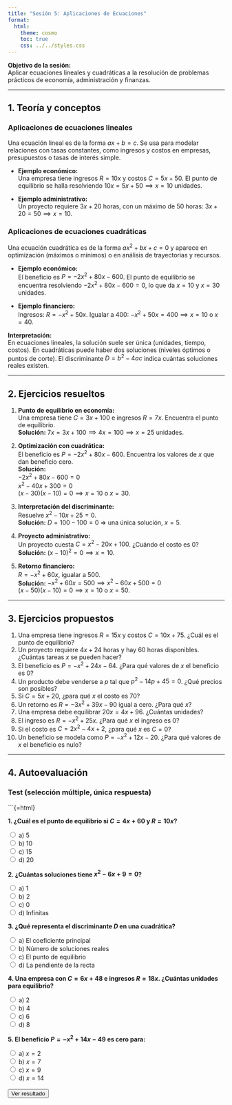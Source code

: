 ```yaml
---
title: "Sesión 5: Aplicaciones de Ecuaciones"
format:
  html:
    theme: cosmo
    toc: true
    css: ../../styles.css
---
```


::: {.callout-tip}
**Objetivo de la sesión:**  
Aplicar ecuaciones lineales y cuadráticas a la resolución de problemas prácticos de economía, administración y finanzas.
:::

---

::: {.callout-note collapse="true"}
## 1. Teoría y conceptos

### Aplicaciones de ecuaciones lineales

Una ecuación lineal es de la forma $ax + b = c$. Se usa para modelar relaciones con tasas constantes, como ingresos y costos en empresas, presupuestos o tasas de interés simple.

- **Ejemplo económico:**  
  Una empresa tiene ingresos $R = 10x$ y costos $C = 5x + 50$. El punto de equilibrio se halla resolviendo $10x = 5x + 50 \implies x = 10$ unidades.

- **Ejemplo administrativo:**  
  Un proyecto requiere $3x + 20$ horas, con un máximo de 50 horas: $3x + 20 = 50 \implies x = 10$.

### Aplicaciones de ecuaciones cuadráticas

Una ecuación cuadrática es de la forma $ax^2 + bx + c = 0$ y aparece en optimización (máximos o mínimos) o en análisis de trayectorias y recursos.

- **Ejemplo económico:**  
  El beneficio es $P = -2x^2 + 80x - 600$. El punto de equilibrio se encuentra resolviendo $-2x^2 + 80x - 600 = 0$, lo que da $x = 10$ y $x = 30$ unidades.

- **Ejemplo financiero:**  
  Ingresos: $R = -x^2 + 50x$. Igualar a $400$: $-x^2 + 50x = 400 \implies x = 10$ o $x = 40$.

**Interpretación:**  
En ecuaciones lineales, la solución suele ser única (unidades, tiempo, costos). En cuadráticas puede haber dos soluciones (niveles óptimos o puntos de corte). El discriminante $D = b^2 - 4ac$ indica cuántas soluciones reales existen.
:::

---

::: {.callout-note collapse="true"}
## 2. Ejercicios resueltos

1. **Punto de equilibrio en economía:**  
   Una empresa tiene $C = 3x + 100$ e ingresos $R = 7x$. Encuentra el punto de equilibrio.  
   **Solución:** $7x = 3x + 100 \implies 4x = 100 \implies x = 25$ unidades.

2. **Optimización con cuadrática:**  
   El beneficio es $P = -2x^2 + 80x - 600$. Encuentra los valores de $x$ que dan beneficio cero.  
   **Solución:**  
   $-2x^2 + 80x - 600 = 0$  
   $x^2 - 40x + 300 = 0$  
   $(x - 30)(x - 10) = 0 \implies x = 10$ o $x = 30$.

3. **Interpretación del discriminante:**  
   Resuelve $x^2 - 10x + 25 = 0$.  
   **Solución:** $D = 100 - 100 = 0$ ⇒ una única solución, $x = 5$.

4. **Proyecto administrativo:**  
   Un proyecto cuesta $C = x^2 - 20x + 100$. ¿Cuándo el costo es $0$?  
   **Solución:** $(x - 10)^2 = 0 \implies x = 10$.

5. **Retorno financiero:**  
   $R = -x^2 + 60x$, igualar a $500$.  
   **Solución:** $-x^2 + 60x = 500 \implies x^2 - 60x + 500 = 0$  
   $(x - 50)(x - 10) = 0 \implies x = 10$ o $x = 50$.

:::

---

::: {.callout-note collapse="true"}
## 3. Ejercicios propuestos

1. Una empresa tiene ingresos $R = 15x$ y costos $C = 10x + 75$. ¿Cuál es el punto de equilibrio?
2. Un proyecto requiere $4x + 24$ horas y hay 60 horas disponibles. ¿Cuántas tareas $x$ se pueden hacer?
3. El beneficio es $P = -x^2 + 24x - 64$. ¿Para qué valores de $x$ el beneficio es $0$?
4. Un producto debe venderse a $p$ tal que $p^2 - 14p + 45 = 0$. ¿Qué precios son posibles?
5. Si $C = 5x + 20$, ¿para qué $x$ el costo es $70$?
6. Un retorno es $R = -3x^2 + 39x - 90$ igual a cero. ¿Para qué $x$?
7. Una empresa debe equilibrar $20x = 4x + 96$. ¿Cuántas unidades?
8. El ingreso es $R = -x^2 + 25x$. ¿Para qué $x$ el ingreso es $0$?
9. Si el costo es $C = 2x^2 - 4x + 2$, ¿para qué $x$ es $C = 0$?
10. Un beneficio se modela como $P = -x^2 + 12x - 20$. ¿Para qué valores de $x$ el beneficio es nulo?

:::

---

## 4. Autoevaluación

### Test (selección múltiple, única respuesta)

```{=html}
<div id="quiz">
<p><strong>1. ¿Cuál es el punto de equilibrio si $C = 4x + 60$ y $R = 10x$?</strong></p>
<input type="radio" name="q1" value="0"> a) 5<br>
<input type="radio" name="q1" value="1"> b) 10<br>
<input type="radio" name="q1" value="0"> c) 15<br>
<input type="radio" name="q1" value="0"> d) 20<br>
<p><strong>2. ¿Cuántas soluciones tiene $x^2 - 6x + 9 = 0$?</strong></p>
<input type="radio" name="q2" value="1"> a) 1<br>
<input type="radio" name="q2" value="0"> b) 2<br>
<input type="radio" name="q2" value="0"> c) 0<br>
<input type="radio" name="q2" value="0"> d) Infinitas<br>
<p><strong>3. ¿Qué representa el discriminante $D$ en una cuadrática?</strong></p>
<input type="radio" name="q3" value="0"> a) El coeficiente principal<br>
<input type="radio" name="q3" value="1"> b) Número de soluciones reales<br>
<input type="radio" name="q3" value="0"> c) El punto de equilibrio<br>
<input type="radio" name="q3" value="0"> d) La pendiente de la recta<br>
<p><strong>4. Una empresa con $C = 6x + 48$ e ingresos $R = 18x$. ¿Cuántas unidades para equilibrio?</strong></p>
<input type="radio" name="q4" value="0"> a) 2<br>
<input type="radio" name="q4" value="0"> b) 4<br>
<input type="radio" name="q4" value="0"> c) 6<br>
<input type="radio" name="q4" value="1"> d) 8<br>
<p><strong>5. El beneficio $P = -x^2 + 14x - 49$ es cero para:</strong></p>
<input type="radio" name="q5" value="0"> a) $x = 2$<br>
<input type="radio" name="q5" value="1"> b) $x = 7$<br>
<input type="radio" name="q5" value="0"> c) $x = 9$<br>
<input type="radio" name="q5" value="0"> d) $x = 14$<br>
<br>
<button onclick="checkQuiz()">Ver resultado</button>
<div id="quiz-feedback" style="margin-top:1em; font-weight:bold;"></div>
</div>
<script>
function checkQuiz() {
    let score = 0;
    let total = 5;
    let feedback = "";
    let answers = [document.querySelector('input[name="q1"]:checked'),
                   document.querySelector('input[name="q2"]:checked'),
                   document.querySelector('input[name="q3"]:checked'),
                   document.querySelector('input[name="q4"]:checked'),
                   document.querySelector('input[name="q5"]:checked')];

    if (answers.includes(null)) {
      feedback = "Por favor responde todas las preguntas antes de ver el resultado.";
      document.getElementById("quiz-feedback").innerHTML = feedback;
      return;
    }

    for (let i=0; i<total; i++) {
        score += Number(answers[i].value);
    }

    feedback = "Tu puntaje: " + score + " de " + total + ".<br>";

    let explanations = [
        "1. $10x = 4x + 60 \\to 6x = 60 \\to x = 10$.",
        "2. $D = (-6)^2 - 4(1)(9) = 36 - 36 = 0$ (una solución).",
        "3. El discriminante $D$ indica cuántas soluciones reales hay.",
        "4. $18x = 6x + 48 \\to 12x = 48 \\to x = 4$.",
        "5. $-x^2 + 14x - 49 = 0 \\to (x - 7)^2 = 0 \\to x = 7$."
    ];
    feedback += "<ul>";
    for (let i=0; i<total; i++) {
        let correct = answers[i].value == "1";
        let color = correct ? "green" : "red";
        feedback += `<li style="color:${color}">${explanations[i]}</li>`;
    }
    feedback += "</ul>";
    document.getElementById("quiz-feedback").innerHTML = feedback;
}
</script>
